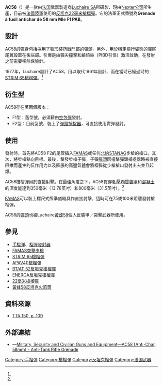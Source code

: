 {{noteTA
|G1=軍事
|G2=長度單位
|G3=Firearms
}}
{{Infobox Weapon
|name= {{Lang|en|Anti-Char, 58 mm}}
|image= File:AC58.svg
|image_size= 300px
|caption= AC58槍榴彈
|origin= {{flagcountry|France}}
|type= [[步槍用榴彈|槍榴彈]]
<!-- Type selection -->
|is_ranged= yes
|is_bladed= 
|is_explosive= yes
|is_artillery= 
|is_vehicle= 
|is_missile= yes
|is_UK= yes
<!-- Service history -->
|service= 
|used_by= [[法國陸軍|法國陸軍]]
|wars= 
<!-- Production history -->
|designer= [[Luchaire_SA|Luchaire SA]]
|design_date= 1977年
|manufacturer= <div class="NavFrame collapsed" style="color: black; background-color: #FFFFFF; margin: 0 auto; padding: 0 10px; text-align: left;"><div class="NavHead" style="background-color: #FFFFFF; margin: 0 auto; padding: 0 10px; font-weight:normal;"></div><div class="NavContent" style="background-color: #FFFFFF; margin: 0 auto; padding: 0 10px;">
* [[Luchaire_SA|Luchaire SA]]
* [[Nexter公司|Nexter公司]]（現生產商）
</div>
</div>
|unit_cost= 
|production_date= 1977—1983年
|number= 
|variants= 
<!-- General specifications -->
|spec_label= 
|weight= 500[[克|克]]（17.64[[盎司|盎司]]，1.1[[磅|磅]]）<ref name=FiringGrenades>{{cite web|url=http://translate.google.com/translate?hl=en&sl=fr&u=http://tanuki.eklablog.com/le-tir-des-grenades-a1295243&ei=TAl0TsmHBqLKiAK28rm0Ag&sa=X&oi=translate&ct=result&resnum=8&ved=0CFQQ7gEwBw&prev=/search%3Fq%3DGrenade%2B%25C3%25A0%2Bfusil%2Bantichar%2Bde%2B58%2Bmm%2BMle%2BF1%2Bavec%2Bpi%25C3%25A8ge%2B%25C3%25A0%2Bballe%26hl%3Den%26sa%3DN%26rls%3Dcom.microsoft:en-us:IE-Address%26rlz%3D1I7ADFA_en%26biw%3D1280%26bih%3D717%26prmd%3Divns|title=Firing of Grenades|accessdate=2020-09-24|archive-date=2020-06-18|archive-url=https://web.archive.org/web/20200618095653/http://translate.google.com/translate?hl=en&sl=fr&u=http%3A%2F%2Ftanuki.eklablog.com%2Fle-tir-des-grenades-a1295243&ei=TAl0TsmHBqLKiAK28rm0Ag&sa=X&oi=translate&ct=result&resnum=8&ved=0CFQQ7gEwBw&prev=%2Fsearch%3Fq%3DGrenade%2B%25C3%25A0%2Bfusil%2Bantichar%2Bde%2B58%2Bmm%2BMle%2BF1%2Bavec%2Bpi%25C3%25A8ge%2B%25C3%25A0%2Bballe%26hl%3Den%26sa%3DN%26rls%3Dcom.microsoft%3Aen-us%3AIE-Address%26rlz%3D1I7ADFA_en%26biw%3D1280%26bih%3D717%26prmd%3Divns|dead-url=no}}</ref>
|length= 380[[毫米|毫米]]（14.96[[英寸|英寸]]）<ref name="FiringGrenades"/>
|part_length= 
|width= 
|height= 
|diameter= 58毫米（2.28英吋）<ref name="FiringGrenades"/>
|crew= 
<!-- Ranged weapon specifications -->
|cartridge= 
|caliber= 
|barrels= 
|action= 
|mode= 
|rate= 
|velocity= 
|energy= 
|range= 
|max_range= 
|feed= 
|sights= 
<!-- 火炮規格 -->
|breech= 
|recoil= 
|carriage= 
|elevation= 
|traverse= 
<!-- 刃器規格 --> 
|blade_type= 
|hilt_type= 
|sheath_type= 
|head_type= 
|haft_type= 
<!-- 爆炸物內填炸藥規格 --> 
|filling= [[黑索金|黑索金]]—[[三硝基甲苯|三硝基甲苯]]
|filling_weight= 
|detonation= 
|yield= 
<!-- 車輛/飛彈規格 -->
|armour= 
|primary_armament= 
|secondary_arament= 
|engine= 
|engine_power= 
|transmission= 
|payload_capacity= 
|fuel_capacity= 
|pw_ratio= 
|suspension= 
|clearance= 
|vehicle_range= 
|speed= 
|guidance= 
|steering= 
<!-- missiles only -->
|wingspan= 
|propellant= 
|ceiling= 
|altitude= 
|depth= 
|boost= 
|accuracy= 
|launch_platform= <div class="NavFrame collapsed" style="color: black; background-color: #FFFFFF; margin: 0 auto; padding: 0 10px; text-align: left;"><div class="NavHead" style="background-color: #FFFFFF; margin: 0 auto; padding: 0 10px; font-weight:normal;"></div><div class="NavContent" style="background-color: #FFFFFF; margin: 0 auto; padding: 0 10px;">
* [[FAMAS突擊步槍|FAMAS]]
* 其他[[北大西洋公约组织|北約]]制式步槍
</div>
</div>
|transport= 
}}

'''AC58'''（{{Lang-en|'''A'''nti-'''C'''har, '''58''' mm}}）是一款由[[法国|法国]]武器製造商[[Luchaire_SA|Luchaire SA]]所研製、現由[[Nexter公司|Nexter公司]]所生產，目前被[[法國陸軍|法國陸軍]]使用的[[高爆反坦克彈|反坦克]][[22毫米槍榴彈|22毫米]][[步槍用榴彈|槍榴彈]]。它的法軍正式番號為'''Grenade à fusil antichar de 58 mm Mle F1 PAB'''。

== 設計 ==
AC58的彈身包括採用了[[锥形装药|锥形装药]][[戰鬥部|戰鬥部]]的[[彈頭|彈頭]]。另外，用於穩定飛行姿態的彈尾尾翼設置在後端部。引爆是由彈尖撞擊和鹼熔絲（PIBD引信）激活啟動，在發射之前需要移除保險針。

1977年，Luchaire設計了AC58，用以取代1961年設計、而在當時已經過時的[[STRIM_65槍榴彈|STRIM 65槍榴彈]]。<ref name="Jane_IW_1979/80">{{cite book|editor=Weeks, John|title=Jane's Infantry Weapons (Fifth Edition) 1979–80 |year=1979 |chapter=Grenades |page=331 |publisher= Macdonald and Jane's |location=London |isbn=978-0531039052 |quote=The main object has been to develop a new anti-tank grenade to replace the now obsolete [[STRIM_65槍榴彈|65 AC 28 R2]] model}}</ref>

== 衍生型 ==
AC58存在著兩個版本：
* F1型：舊型號，必須藉由[[空包彈|空包彈]]發射。
* F2型：目前型號，裝上了[[彈頭捕捉器|彈頭捕捉器]]，可直接使用實彈發射。

== 使用 ==
發射時，首先將AC58 F2的尾管插入[[FAMAS突擊步槍|FAMAS]]或任何[[北大西洋公约组织|北約]]STANAG步槍的槍口。其次，將步槍點向目標。最後，擊發步槍子彈。子彈[[彈丸|彈頭]]因撞擊彈頭捕捉器時被直接阻擋而產生的反作用力以及膨脹的高壓氣體會將榴彈從步槍槍口發射出去並且起爆。

AC58槍榴彈用於直接射擊。在最佳角度之下，AC58貫穿[[軋壓均質裝甲|軋壓均質裝甲]]和[[混凝土|混凝土]]的深度能達到350毫米（13.78英吋）和800毫米（31.5英吋）。<ref name="FiringGrenades"/>

[[FAMAS突擊步槍|FAMAS]]可以裝上標尺式照準儀瞄具作直接射擊，這時可在75或100米距離發射槍榴彈。

AC58的[[彈頭|彈頭]]也被Luchaire[[黃蜂58反坦克火箭筒|黃蜂58]]個人反裝甲／突擊武器所使用。

== 參見 ==
* [[手榴弹|手榴弹]]、[[榴彈發射器|榴彈發射器]]
* [[FAMAS突擊步槍|FAMAS突擊步槍]]
* [[STRIM_65槍榴彈|STRIM 65槍榴彈]]
* [[APAV40槍榴彈|APAV40槍榴彈]]
* [[BT/AT_52反坦克槍榴彈|BT/AT 52反坦克槍榴彈]]
* [[ENERGA反坦克槍榴彈|ENERGA反坦克槍榴彈]]
* [[22毫米槍榴彈|22毫米槍榴彈]]
* [[黃蜂58反坦克火箭筒|黃蜂58反坦克火箭筒]]

== 資料來源 ==
<references />
* [https://web.archive.org/web/20101011183913/http://www.ftbe.be/pdf/TTA150_Titre15.pdf TTA 150, p. 109]

== 外部連結 ==
* {{en icon}}—[http://www.militaryfactory.com/smallarms/detail.asp?smallarms_id=897 Military, Security and Civilian Guns and Equipment—AC58 (Anti-Char, 58mm) - Anti-Tank Rifle Grenade]{{Wayback|url=http://www.militaryfactory.com/smallarms/detail.asp?smallarms_id=897 |date=20151013100736 }}

[[Category:手榴彈|Category:手榴彈]]
[[Category:槍榴彈|Category:槍榴彈]]
[[Category:反坦克榴彈|Category:反坦克榴彈]]
[[Category:法国武器|Category:法国武器]]